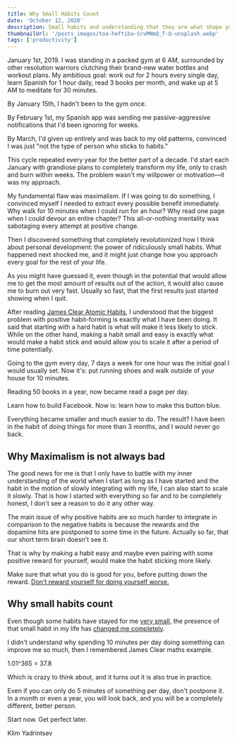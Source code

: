 ```yaml
---
title: Why Small Habits Count
date: 'October 12, 2020'
description: Small habits and understanding that they are what shape your identity is very important.
thumbnailUrl: '/posts_images/toa-heftiba-SrvMNmQ_T-Q-unsplash.webp'
tags: ['productivity']
---
```


January 1st, 2019. I was standing in a packed gym at 6 AM, surrounded by other resolution warriors clutching their brand-new water bottles and workout plans. My ambitious goal: work out for 2 hours every single day, learn Spanish for 1 hour daily, read 3 books per month, and wake up at 5 AM to meditate for 30 minutes.

By January 15th, I hadn't been to the gym once.

By February 1st, my Spanish app was sending me passive-aggressive notifications that I'd been ignoring for weeks.

By March, I'd given up entirely and was back to my old patterns, convinced I was just "not the type of person who sticks to habits."

This cycle repeated every year for the better part of a decade. I'd start each January with grandiose plans to completely transform my life, only to crash and burn within weeks. The problem wasn't my willpower or motivation—it was my approach.

My fundamental flaw was maximalism. If I was going to do something, I convinced myself I needed to extract every possible benefit immediately. Why walk for 10 minutes when I could run for an hour? Why read one page when I could devour an entire chapter? This all-or-nothing mentality was sabotaging every attempt at positive change.

Then I discovered something that completely revolutionized how I think about personal development: the power of ridiculously small habits. What happened next shocked me, and it might just change how you approach every goal for the rest of your life.

As you might have guessed it, even though in the potential that would allow me to get the most amount of results out of the action, it would also cause me to burn out very fast. Usually so fast, that the first results just started showing when I quit.

After reading [James Clear Atomic Habits](https://jamesclear.com/atomic-habits), I understood that the biggest problem with positive habit-forming is exactly what I have been doing. It said that starting with a hard habit is what will make it less likely to stick. While on the other hand, making a habit small and easy is exactly what would make a habit stick and would allow you to scale it after a period of time potentially.

Going to the gym every day, 7 days a week for one hour was the initial goal I would usually set. Now it's: put running shoes and walk outside of your house for 10 minutes.

Reading 50 books in a year, now became read a page per day.

Learn how to build Facebook. Now is: learn how to make this button blue.

Everything became smaller and much easier to do. The result? I have been in the habit of doing things for more than 3 months, and I would never go back.

## Why Maximalism is not always bad

The good news for me is that I only have to battle with my inner understanding of the world when I start as long as I have started and the habit in the motion of slowly integrating with my life, I can also start to scale it slowly. That is how I started with everything so far and to be completely honest, I don't see a reason to do it any other way.

The main issue of why positive habits are so much harder to integrate in comparison to the negative habits is because the rewards and the dopamine hits are postponed to some time in the future. Actually so far, that our short term brain doesn't see it.

That is why by making a habit easy and maybe even pairing with some positive reward for yourself, would make the habit sticking more likely. 

Make sure that what you do is good for you, before putting down the reward. [Don't reward yourself for doing yourself worse.](https://klimy.co/blog/nano-problems-09-12-2020)

## Why small habits count

Even though some habits have stayed for me [very small](https://klimy.co/blog/practice-makes-perfect-30-11-2020), the presence of that small habit in my life has [changed me completely](https://klimy.co/blog/front-page-hn).

I didn't understand why spending 10 minutes per day doing something can improve me so much, then I remembered James Clear maths example.

1.01^365 = 37.8

Which is crazy to think about, and it turns out it is also true in practice.

Even if you can only do 5 minutes of something per day, don't postpone it. In a month or even a year, you will look back, and you will be a completely different, better person.

Start now. Get perfect later.

Klim Yadrintsev